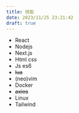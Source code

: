 ```yaml
---
title: 技能
date: 2023/11/25 23:21:42
draft: true
---
```


- React
- Nodejs
- Next.js
- Html css
- Js es6
- <s>lua</s>
- (neo)vim
- Docker
- <del>axios</del>
- Linux
- Tailwind
